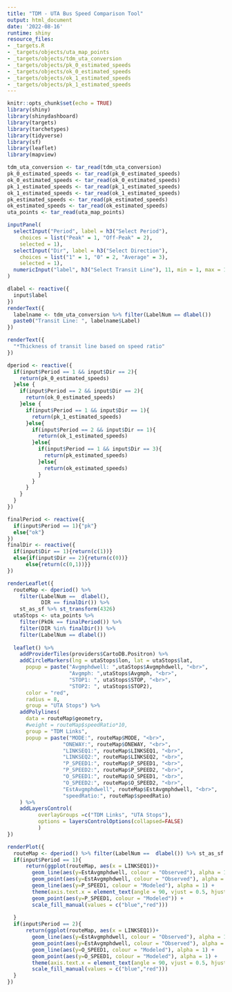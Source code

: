 ```yaml
---
title: "TDM - UTA Bus Speed Comparison Tool"
output: html_document
date: '2022-08-16'
runtime: shiny
resource_files:
- _targets.R
- _targets/objects/uta_map_points
- _targets/objects/tdm_uta_conversion
- _targets/objects/pk_0_estimated_speeds
- _targets/objects/ok_0_estimated_speeds
- _targets/objects/ok_1_estimated_speeds
- _targets/objects/pk_1_estimated_speeds
---
```



```r
knitr::opts_chunk$set(echo = TRUE)
library(shiny)
library(shinydashboard)
library(targets)
library(tarchetypes)
library(tidyverse)
library(sf)
library(leaflet)
library(mapview)
```


```r
tdm_uta_conversion <- tar_read(tdm_uta_conversion)
pk_0_estimated_speeds <- tar_read(pk_0_estimated_speeds)
ok_0_estimated_speeds <- tar_read(ok_0_estimated_speeds)
pk_1_estimated_speeds <- tar_read(pk_1_estimated_speeds)
ok_1_estimated_speeds <- tar_read(ok_1_estimated_speeds)
pk_estimated_speeds <- tar_read(pk_estimated_speeds)
ok_estimated_speeds <- tar_read(ok_estimated_speeds)
uta_points <- tar_read(uta_map_points)
```


```r
inputPanel(
  selectInput("Period", label = h3("Select Period"), 
    choices = list("Peak" = 1, "Off-Peak" = 2), 
    selected = 1),
  selectInput("Dir", label = h3("Select Direction"), 
    choices = list("1" = 1, "0" = 2, "Average" = 3), 
    selected = 1),
  numericInput("label", h3("Select Transit Line"), 11, min = 1, max = 109, step = 1)
)
```

```r
dlabel <- reactive({
  input$label
})
renderText({
  labelname <- tdm_uta_conversion %>% filter(LabelNum == dlabel())
  paste0("Transit Line: ", labelname$Label)
})
```

```r
renderText({
  "*Thickness of transit line based on speed ratio"
})
```


```r
dperiod <- reactive({
  if(input$Period == 1 && input$Dir == 2){
    return(pk_0_estimated_speeds)
  }else {
    if(input$Period == 2 && input$Dir == 2){
      return(ok_0_estimated_speeds)
    }else {
      if(input$Period == 1 && input$Dir == 1){
        return(pk_1_estimated_speeds)
      }else{
        if(input$Period == 2 && input$Dir == 1){
          return(ok_1_estimated_speeds)
        }else{
          if(input$Period == 1 && input$Dir == 3){
            return(pk_estimated_speeds)
          }else{
            return(ok_estimated_speeds)
          }
        }
      }
    }
  }
})

finalPeriod <- reactive({
  if(input$Period == 1){"pk"}
  else{"ok"}
})
finalDir <- reactive({
  if(input$Dir == 1){return(c(1))}
  else{if(input$Dir == 2){return(c(0))}
      else{return(c(0,1))}}
})

renderLeaflet({
  routeMap <- dperiod() %>% 
    filter(LabelNum ==  dlabel(),
           DIR == finalDir()) %>% 
    st_as_sf %>% st_transform(4326)
  utaStops <- uta_points %>% 
    filter(PkOk == finalPeriod()) %>% 
    filter(DIR %in% finalDir()) %>% 
    filter(LabelNum == dlabel())
  
  leaflet() %>%
    addProviderTiles(providers$CartoDB.Positron) %>%
    addCircleMarkers(lng = utaStops$lon, lat = utaStops$lat,
      popup = paste("Avgmphdwell: ",utaStops$Avgmphdwell, "<br>",
                    "Avgmph: ",utaStops$Avgmph, "<br>",
                    "STOP1: ", utaStops$STOP, "<br>",
                    "STOP2: ", utaStops$STOP2),
      color = "red",
      radius = 8,
      group = "UTA Stops") %>%
    addPolylines(
      data = routeMap$geometry, 
      #weight = routeMap$speedRatio*10,
      group = "TDM Links",
      popup = paste("MODE:", routeMap$MODE, "<br>",
                  "ONEWAY:", routeMap$ONEWAY, "<br>",
                  "LINKSEQ1:", routeMap$LINKSEQ1, "<br>",
                  "LINKSEQ2:", routeMap$LINKSEQ2, "<br>",
                  "P_SPEED1:", routeMap$P_SPEED1, "<br>",
                  "P_SPEED2:", routeMap$P_SPEED2, "<br>",
                  "O_SPEED1:", routeMap$O_SPEED1, "<br>",
                  "O_SPEED2:", routeMap$O_SPEED2, "<br>",
                  "EstAvgmphdwell", routeMap$EstAvgmphdwell, "<br>",
                  "speedRatio:", routeMap$speedRatio)
    ) %>%
    addLayersControl(
          overlayGroups =c("TDM Links", "UTA Stops"),
          options = layersControlOptions(collapsed=FALSE)
          )
})

renderPlot({
  routeMap <- dperiod() %>% filter(LabelNum ==  dlabel()) %>% st_as_sf %>% st_transform(4326)
  if(input$Period == 1){
      return(ggplot(routeMap, aes(x = LINKSEQ1))+
        geom_line(aes(y=EstAvgmphdwell, colour = "Observed"), alpha = 1) + 
        geom_point(aes(y=EstAvgmphdwell, colour = "Observed"), alpha = 1) +
        geom_line(aes(y=P_SPEED1, colour = "Modeled"), alpha = 1) +
        theme(axis.text.x = element_text(angle = 90, vjust = 0.5, hjust=1)) +  
        geom_point(aes(y=P_SPEED1, colour = "Modeled")) +
        scale_fill_manual(values = c("blue","red")))
    
  }
  if(input$Period == 2){
      return(ggplot(routeMap, aes(x = LINKSEQ1))+
        geom_line(aes(y=EstAvgmphdwell, colour = "Observed"), alpha = 1) +
        geom_point(aes(y=EstAvgmphdwell, colour = "Observed"), alpha = 1) +
        geom_line(aes(y=O_SPEED1, colour = "Modeled"), alpha = 1) +
        geom_point(aes(y=O_SPEED1, colour = "Modeled"), alpha = 1) +
        theme(axis.text.x = element_text(angle = 90, vjust = 0.5, hjust=1)) + 
        scale_fill_manual(values = c("blue","red")))
  }
})
```
